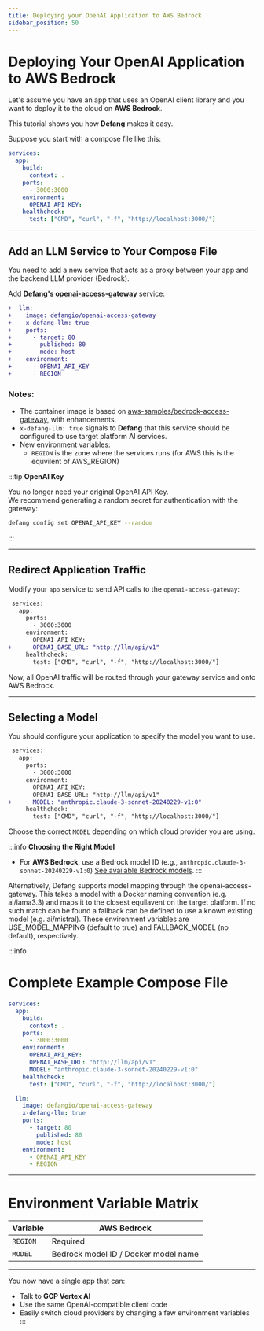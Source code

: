 ```yaml
---
title: Deploying your OpenAI Application to AWS Bedrock
sidebar_position: 50
---
```


# Deploying Your OpenAI Application to AWS Bedrock

Let's assume you have an app that uses an OpenAI client library and you want to deploy it to the cloud on **AWS Bedrock**.  

This tutorial shows you how **Defang** makes it easy.

Suppose you start with a compose file like this:

```yaml
services:
  app:
    build:
      context: .
    ports:
      - 3000:3000
    environment:
      OPENAI_API_KEY:
    healthcheck:
      test: ["CMD", "curl", "-f", "http://localhost:3000/"]
```

---

## Add an LLM Service to Your Compose File

You need to add a new service that acts as a proxy between your app and the backend LLM provider (Bedrock).

Add **Defang's [openai-access-gateway](https://github.com/DefangLabs/openai-access-gateway)** service:

```diff
+  llm:
+    image: defangio/openai-access-gateway
+    x-defang-llm: true
+    ports:
+      - target: 80
+        published: 80
+        mode: host
+    environment:
+      - OPENAI_API_KEY
+      - REGION
```

### Notes:

- The container image is based on [aws-samples/bedrock-access-gateway](https://github.com/aws-samples/bedrock-access-gateway), with enhancements.
- `x-defang-llm: true` signals to **Defang** that this service should be configured to use target platform AI services.
- New environment variables:
  - `REGION` is the zone where the services runs (for AWS this is the equvilent of AWS_REGION)

:::tip
**OpenAI Key**

You no longer need your original OpenAI API Key.  
We recommend generating a random secret for authentication with the gateway:

```bash
defang config set OPENAI_API_KEY --random
```
:::

---

## Redirect Application Traffic

Modify your `app` service to send API calls to the `openai-access-gateway`:

```diff
 services:
   app:
     ports:
       - 3000:3000
     environment:
       OPENAI_API_KEY:
+      OPENAI_BASE_URL: "http://llm/api/v1"
     healthcheck:
       test: ["CMD", "curl", "-f", "http://localhost:3000/"]
```

Now, all OpenAI traffic will be routed through your gateway service and onto AWS Bedrock.

---

## Selecting a Model

You should configure your application to specify the model you want to use.

```diff
 services:
   app:
     ports:
       - 3000:3000
     environment:
       OPENAI_API_KEY:
       OPENAI_BASE_URL: "http://llm/api/v1"
+      MODEL: "anthropic.claude-3-sonnet-20240229-v1:0"
     healthcheck:
       test: ["CMD", "curl", "-f", "http://localhost:3000/"]
```

Choose the correct `MODEL` depending on which cloud provider you are using.

:::info
**Choosing the Right Model**

- For **AWS Bedrock**, use a Bedrock model ID (e.g., `anthropic.claude-3-sonnet-20240229-v1:0`) [See available Bedrock models](https://docs.aws.amazon.com/bedrock/latest/userguide/models-supported.html).
:::

Alternatively, Defang supports model mapping through the openai-access-gateway. This takes a model with a Docker naming convention (e.g. ai/lama3.3) and maps it to
the closest equilavent on the target platform. If no such match can be found a fallback can be defined to use a known existing model (e.g. ai/mistral). These environment
variables are USE_MODEL_MAPPING (default to true) and FALLBACK_MODEL (no default), respectively.


:::info
# Complete Example Compose File

```yaml
services:
  app:
    build:
      context: .
    ports:
      - 3000:3000
    environment:
      OPENAI_API_KEY:
      OPENAI_BASE_URL: "http://llm/api/v1"
      MODEL: "anthropic.claude-3-sonnet-20240229-v1:0"
    healthcheck:
      test: ["CMD", "curl", "-f", "http://localhost:3000/"]

  llm:
    image: defangio/openai-access-gateway
    x-defang-llm: true
    ports:
      - target: 80
        published: 80
        mode: host
    environment:
      - OPENAI_API_KEY
      - REGION
```

---

# Environment Variable Matrix

| Variable           | AWS Bedrock |
|--------------------|-------------|
| `REGION`            | Required|
| `MODEL`             | Bedrock model ID / Docker model name |

---

You now have a single app that can:

- Talk to **GCP Vertex AI**
- Use the same OpenAI-compatible client code
- Easily switch cloud providers by changing a few environment variables
:::

